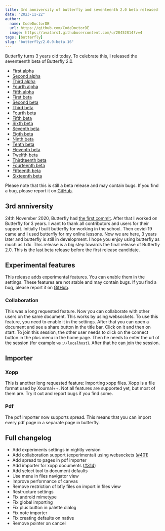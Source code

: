 ```yaml
---
title: 3rd anniversity of butterfly and seventeenth 2.0 beta released
date: "2023-11-22"
author:
  name: CodeDoctorDE
  url: https://github.com/CodeDoctorDE
  image: https://avatars1.githubusercontent.com/u/20452814?v=4
tags: [butterfly]
slug: "butterfly/2.0.0-beta.16"
---
```


Butterfly turns 3 years old today. To celebrate this, I released the seventeenth beta of Butterfly 2.0.

- [First alpha](/butterfly/2.0.0-alpha.0)
- [Second alpha](/butterfly/2.0.0-alpha.1)
- [Third alpha](/butterfly/2.0.0-alpha.2)
- [Fourth alpha](/butterfly/2.0.0-alpha.3)
- [Fifth alpha](/butterfly/2.0.0-alpha.4)
- [First beta](/butterfly/2.0.0-beta.0)
- [Second beta](/butterfly/2.0.0-beta.1)
- [Third beta](/butterfly/2.0.0-beta.2)
- [Fourth beta](/butterfly/2.0.0-beta.3)
- [Fifth beta](/butterfly/2.0.0-beta.4)
- [Sixth beta](/butterfly/2.0.0-beta.5)
- [Seventh beta](/butterfly/2.0.0-beta.6)
- [Eigth beta](/butterfly/2.0.0-beta.7)
- [Ninth beta](/butterfly/2.0.0-beta.8)
- [Tenth beta](/butterfly/2.0.0-beta.9)
- [Eleventh beta](/butterfly/2.0.0-beta.10)
- [Twelfth beta](/butterfly/2.0.0-beta.11)
- [Thirdteenth beta](/butterfly/2.0.0-beta.12)
- [Fourteenth beta](/butterfly/2.0.0-beta.13)
- [Fifteenth beta](/butterfly/2.0.0-beta.14)
- [Sixteenth beta](/butterfly/2.0.0-beta.15)

Please note that this is still a beta release and may contain bugs. If you find a bug, please report it on [GitHub](https://linwood.dev/butterfly/report).

## 3rd anniversity

24th November 2020, Butterfly had [the first commit](https://github.com/LinwoodDev/Butterfly/commit/c60351115cdac4941c041f9e774e45bffb5258a8). After that I worked on Butterfly for 3 years. I want to thank all contributors and users for their support.
Initially I built butterfly for working in the school. Then covid-19 came and I used butterfly for my online lessons.
Now we are here, 3 years later and butterfly is still in development. I hope you enjoy using butterfly as much as I do.
This release is a big step towards the final release of Butterfly 2.0. This is the last beta release before the first release candidate.

## Experimental features

This release adds experimental features. You can enable them in the settings. These features are not stable and may contain bugs. If you find a bug, please report it on [GitHub](https://linwood.dev/butterfly/report).

### Collaboration

This was a long requested feature. Now you can collaborate with other users on the same document. This works by using websockets.
To use this feature, you need to enable it in the settings. After that you can open a document and see a share button in the title bar. Click on it and then on start.
To join this session, the other user needs to click on the connect button in the plus menu in the home page. Then he needs to enter the url of the session (for example `ws://localhost`). After that he can join the session.

## Importer

### Xopp

This is another long requested feature: Importing xopp files. Xopp is a file format used by Xournal++. Not all features are supported yet, but most of them are. Try it out and report bugs if you find some.

### Pdf

The pdf importer now supports spread. This means that you can import every pdf page in a separate page in butterfly.


## Full changelog

* Add experiments settings in nightly version
* Add collaboration support (experimental) using websockets ([#401](https://github.com/LinwoodDev/Butterfly/issues/401))
* Add spread to pages in pdf importer
* Add importer for xopp documents ([#314](https://github.com/LinwoodDev/Butterfly/issues/314))
* Add select tool to document defaults
* Use menu in files navigator view
* Improve performance of canvas
* Remove restriction of bfly files on import in files view
* Restructure settings
* Fix android mimetype
* Fix global importing
* Fix plus button in palette dialog
* Fix note importer
* Fix creating defaults on native
* Remove pointer on cancel
